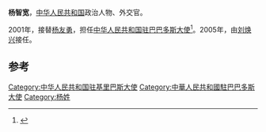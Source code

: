 '''杨智宽'''，[[中华人民共和国|中华人民共和国]]政治人物、外交官。

2001年，接替[[杨友勇|杨友勇]]，担任[[中国驻巴巴多斯大使列表|中华人民共和国驻巴巴多斯大使]]<ref>{{cite web|author=中华人民共和国外交部|title=中国驻阿根廷历任大使|url=http://www.mfa.gov.cn/chn/pds/ziliao/wjrw/2167/2174/t9278.htm|publisher=中华人民共和国外交部|accessdate=2012-03-09}}</ref>。2005年，由[[刘焕兴|刘焕兴]]接任。

== 参考 ==
{{reflist}}
{{start box}}
{{s-dip}}
{{succession box|[[崔廣俊|崔廣俊]]|[[馬書學|馬書學]]|[[中國駐基里巴斯大使列表|中華人民共和國駐基里巴斯大使]]|1999年1月－2001年9月}}
{{succession box|[[杨友勇|杨友勇]]|[[刘焕兴|刘焕兴]]|[[中国驻巴巴多斯大使列表|中华人民共和国驻巴巴多斯大使]]|2001年11月-2005年3月}}
{{end box}}
{{中国政治人物小作品}}

[[Category:中华人民共和国驻基里巴斯大使|Category:中华人民共和国驻基里巴斯大使]]
[[Category:中華人民共和國駐巴巴多斯大使|Category:中華人民共和國駐巴巴多斯大使]]
[[Category:杨姓|Category:杨姓]]